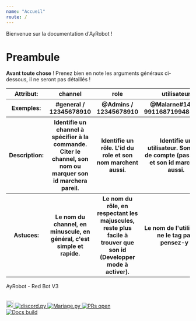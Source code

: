 ---
name: "Accueil"
route: /
---

Bienvenue sur la documentation d'AyRobot !

# Preambule

**Avant toute chose** ! Prenez bien en note les arguments généraux ci-dessous, il ne seront pas détaillés !

<table border-width="1px" border-style="solid" border-color="black">

<tr>
<th border-width="1px" border-style="solid" border-color="black"> Attribut: </th>
<th border-width="1px" border-style="solid" border-color="black"> channel </th>
<th border-width="1px" border-style="solid" border-color="black"> role </th>
<th border-width="1px" border-style="solid" border-color="black"> utilisateur </th>
<th border-width="1px" border-style="solid" border-color="black"> id </th>
</tr>

<tr>
<th border-width="1px" border-style="solid" border-color="black"> Exemples: </th>
<th border-width="1px" border-style="solid" border-color="black"> #general / 12345678910 </th>
<th border-width="1px" border-style="solid" border-color="black"> @Admins / 12345678910 </th>
<th border-width="1px" border-style="solid" border-color="black"> @Malarne#1418 / 99116871994859520 </th>
<th border-width="1px" border-style="solid" border-color="black"> 12345678910 </th>
</tr>

<tr>
<th border-width="1px" border-style="solid" border-color="black"> Description: </th>
<th border-width="1px" border-style="solid" border-color="black">Identifie un channel à spécifier à la commande. Citer le channel, son nom ou marquer son id marchera pareil.</th>
<th border-width="1px" border-style="solid" border-color="black">Identifie un rôle. L'id du role et son nom marchent aussi.</th>
<th border-width="1px" border-style="solid" border-color="black">Identifie un utilisateur. Son nom de compte (pas /nick) et son id marchent aussi.</th>
<th border-width="1px" border-style="solid" border-color="black">Peut identifier n'importe quel objet discord. Ici l'id est obligatoire, pas de mention.</th>
</tr>

<tr>
<th border-width="1px" border-style="solid" border-color="black"> Astuces: </th>
<th border-width="1px" border-style="solid" border-color="black">Le nom du channel, en minuscule, en général, c'est simple et rapide.</th>
<th border-width="1px" border-style="solid" border-color="black">Le nom du rôle, en respectant les majuscules, reste plus facile à trouver que son id (Developper mode à activer).</th>
<th border-width="1px" border-style="solid" border-color="black">Le nom de l'utilisateur ne le tag pas, pensez-y !</th>
<th border-width="1px" border-style="solid" border-color="black">Discord -> Options -> Appearance (Apparence) -> Developer mode</th>
</tr>

</table>

AyRobot \- Red Bot V3

<br />
<a href="https://discord.gg/aypierre">
    <img height="20" width="20" src="https://png.icons8.com/color/1600/discord-new-logo.png" alt="Discord server"/>
</a>

<a href="https://github.com/Rapptz/discord.py">
    <img src="https://img.shields.io/badge/discord-py-blue.svg" alt="discord.py"/>
</a>

<a href="https://discordapp.com/oauth2/authorize?client_id=353176642543419392&scope=bot">
    <img src="https://img.shields.io/badge/mariage.py-bugged-orange.svg" alt="Mariage.py"/>
</a>

<a href="http://makeapullrequest.com">
    <img src="https://img.shields.io/badge/PRs-welcome-brightgreen.svg?style=flat-square" alt="PRs open"/>
</a>
<br />
<a href="https://ayrobot.netlify.com">
    <img src="https://i.ytimg.com/vi/MwWPpLGyddY/mqdefault.jpg" alt="Docs build"/>
</a>